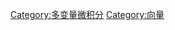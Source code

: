 {{catmore}}
{{Commonscat|Vector calculus}}

[[Category:多变量微积分|Category:多变量微积分]]
[[Category:向量|Category:向量]]